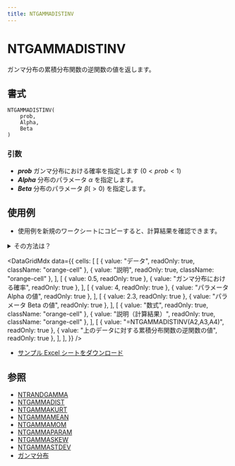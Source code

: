 ```yaml
---
title: NTGAMMADISTINV
---
```



# NTGAMMADISTINV

ガンマ分布の累積分布関数の逆関数の値を返します。

## 書式

```excel
NTGAMMADISTINV(
    prob,
    Alpha,
    Beta
)
```

### 引数

- **_prob_** ガンマ分布における確率を指定します $(0<prob<1)$
- **_Alpha_** 分布のパラメータ $\alpha$ を指定します。
- **_Beta_** 分布のパラメータ $\beta(>0)$ を指定します。

## 使用例

- 使用例を新規のワークシートにコピーすると、計算結果を確認できます。

<details>
<summary>その方法は？</summary>

1.  新しいブックまたはワークシートを作成します。
2.  ヘルプ トピックにある使用例を選択します（行番号および列番号を除く）。

    ![Selecting an example from Help](./../../assets/functions/HowToCopy.png)

    ヘルプから使用例を選択する

3.  Ctrl キーを押しながら C キーを押します。
4.  ワークシートのセル A1 を選択し、Ctrl キーを押しながら V キーを押します。
5.  計算結果と結果を返す数式の表示を切り替えるには、Ctrl キーを押しながら ` (アクサン グラーブ) キーを押すか、または [ツール] メニューの [ワークシート分析] をポイントし、[ワークシート分析モード] をクリックします。

</details>

<DataGridMdx
  data={{
    cells: [
      [
        { value: "データ", readOnly: true, className: "orange-cell" },
        { value: "説明", readOnly: true, className: "orange-cell" },
      ],
      [
        { value: 0.5, readOnly: true },
        { value: "ガンマ分布における確率", readOnly: true },
      ],
      [
        { value: 4, readOnly: true },
        { value: "パラメータ Alpha の値", readOnly: true },
      ],
      [
        { value: 2.3, readOnly: true },
        { value: "パラメータ Beta の値", readOnly: true },
      ],
      [
        { value: "数式", readOnly: true, className: "orange-cell" },
        { value: "説明（計算結果）", readOnly: true, className: "orange-cell" },
      ],
      [
        { value: "=NTGAMMADISTINV(A2,A3,A4)", readOnly: true },
        { value: "上のデータに対する累積分布関数の逆関数の値", readOnly: true },
      ],
    ],
  }}
/>

- [サンプル Excel シートをダウンロード](https://www.ntrand.com/files/NtRand2.xls "サンプル Excel シートをダウンロード")

## 参照

- [NTRANDGAMMA](https://www.ntrand.com/jp/ntrandgamma/)
- [NTGAMMADIST](https://www.ntrand.com/jp/ntgammadist/)
- [NTGAMMAKURT](https://www.ntrand.com/jp/ntgammakurt/)
- [NTGAMMAMEAN](https://www.ntrand.com/jp/ntgammamean/)
- [NTGAMMAMOM](https://www.ntrand.com/jp/ntgammamom/)
- [NTGAMMAPARAM](https://www.ntrand.com/jp/ntgammaparam/)
- [NTGAMMASKEW](https://www.ntrand.com/jp/ntgammaskew/)
- [NTGAMMASTDEV](https://www.ntrand.com/jp/ntgammastdev/)
- [ガンマ分布](https://www.ntrand.com/jp/gamma-distribution/)
